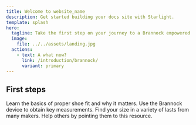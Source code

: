 ```yaml
---
title: Welcome to website_name
description: Get started building your docs site with Starlight.
template: splash
hero:
  tagline: Take the first step on your journey to a Brannock empowered life.
  image:
    file: ../../assets/landing.jpg
  actions:
    - text: A what now?
      link: /introduction/brannock/
      variant: primary
---
```



## First steps

<CardGrid stagger>
	<Card title="Understand why" icon="pencil">
		Learn the basics of proper shoe fit and why it matters.
	</Card>
	<Card title="Discover your proper size" icon="add-document">
		Use the Brannock device to obtain key measurements.
	</Card>
	<Card title="Get reputable sizing advice" icon="setting">
		Find your size in a variety of lasts from many makers.
	</Card>
	<Card title="Spread the word" icon="open-book">
		Help others by pointing them to this resource.
	</Card>
</CardGrid>

